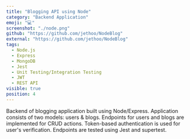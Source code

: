 ```yaml
---
title: "Blogging API using Node"
category: "Backend Application"
emoji: "💻"
screenshot: "./node.png"
github: "https://github.com/jethoo/NodeBlog"
external: "https://github.com/jethoo/NodeBlog"
tags:
  - Node.js
  - Express
  - MongoDB
  - Jest 
  - Unit Testing/Integration Testing
  - JWT
  - REST API
visible: true
position: 4
---
```


Backend of blogging application built using Node/Express. Application consists of two models: users & blogs. Endpoints for users and blogs are implemented for CRUD actions. Token-based authentication is used for user's verification.
Endpoints are tested using Jest and supertest. 
